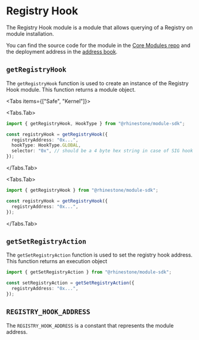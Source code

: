 
# Registry Hook

The Registry Hook module is a module that allows querying of a Registry on module installation.

You can find the source code for the module in the [Core Modules repo](https://github.com/rhinestonewtf/core-modules/tree/main/src/RegistryHook) and the deployment address in the [address book](../../overview/address-book.mdx).

## `getRegistryHook`

The `getRegistryHook` function is used to create an instance of the Registry Hook module. This function returns a module object.

<Tabs items={["Safe", "Kernel"]}>

<Tabs.Tab>

```typescript
import { getRegistryHook, HookType } from "@rhinestone/module-sdk";

const registryHook = getRegistryHook({
  registryAddress: "0x...",
  hookType: HookType.GLOBAL,
  selector: "0x", // should be a 4 byte hex string in case of SIG hook
});
```

</Tabs.Tab>

<Tabs.Tab>

```typescript
import { getRegistryHook } from "@rhinestone/module-sdk";

const registryHook = getRegistryHook({
  registryAddress: "0x...",
});
```

</Tabs.Tab>
</Tabs>

## `getSetRegistryAction`

The `getSetRegistryAction` function is used to set the registry hook address. This function returns an execution object

```typescript
import { getSetRegistryAction } from "@rhinestone/module-sdk";

const setRegistryAction = getSetRegistryAction({
  registryAddress: "0x...",
});
```

## `REGISTRY_HOOK_ADDRESS`

The `REGISTRY_HOOK_ADDRESS` is a constant that represents the module address.
